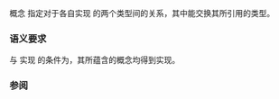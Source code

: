 {{cpp/title|indirectly_swappable}}
{{cpp/iterator/navbar}}
{{dcl begin}}
{{dcl header|iterator}}
{{dcl|since=c++20|1=
template&lt; class I1, class I2 = I1 &gt;
concept indirectly_swappable =
    std::indirectly_readable&lt;I1&gt; &amp;&amp;
    std::indirectly_readable&lt;I2&gt; &amp;&amp;
    requires( const I1 i1, const I2 i2 )
    {
        ranges::iter_swap(i1, i1);
        ranges::iter_swap(i1, i2);
        ranges::iter_swap(i2, i1);
        ranges::iter_swap(i2, i2);
    };
}}
{{dcl end}}

概念 {{tt|indirectly_swappable}} 指定对于各自实现 {{c|std::indirectly_readable}} 的两个类型间的关系，其中能交换其所引用的类型。

===语义要求===
{{tt|I1}} 与 {{tt|I2}} 实现 {{tt|indirectly_swappable}} 的条件为，其所蕴含的概念均得到实现。

{{cpp/concepts/equality preservation}}

===参阅===
{{dsc begin}}
{{dsc inc|cpp/iterator/dsc indirectly_readable}}
{{dsc inc|cpp/iterator/ranges/dsc iter_swap}}
{{dsc end}}

{{langlinks|de|en|es|ja|ru}}